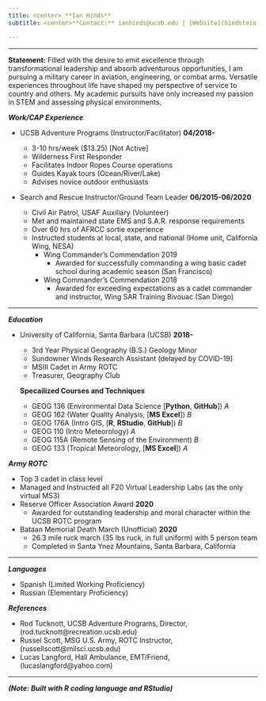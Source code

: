 ```yaml
---
title: <center> **Ian Hinds**
subtitle: <center>**Contact:** ianhinds@ucsb.edu | [Website](hindstein.github.io/GISPort/index.html) 

---
```

*****
**Statement:** Filled with the desire to emit excellence through transformational leadership and absorb adventurous opportunities, I am pursuing a military career in aviation, engineering, or combat arms. Versatile experiences throughout life have shaped my perspective of service to country and others. My academic pursuits have only increased my passion in STEM and assessing physical environments.

***Work/CAP Experience***

- UCSB Adventure Programs (Instructor/Facilitator) **04/2018-**

  - 3-10 hrs/week ($13.25) [Not Active]
  - Wilderness First Responder
  - Facilitates Indoor Ropes Course operations
  - Guides Kayak tours (Ocean/River/Lake)
  - Advises novice outdoor enthusiasts

- Search and Rescue Instructor/Ground Team Leader **06/2015-06/2020**
  - Civil Air Patrol, USAF Auxiliary (Volunteer)
  - Met and maintained state EMS and S.A.R. response requirements
  - Over 60 hrs of AFRCC sortie experience 
  - Instructed students at local, state, and national (Home unit, California Wing, NESA)
    - Wing Commander's Commendation 2019
      - Awarded for successfully commanding a wing basic cadet school during academic season (San Francisco)
    - Wing Commander's Commendation 2018
      - Awarded for exceeding expectations as a cadet commander and instructor, Wing SAR Training Bivouac (San Diego)

******
***Education*** 

- University of California, Santa Barbara (UCSB) **2018-**

  - 3rd Year Physical Geography (B.S.) Geology Minor
  - Sundowner Winds Research Assistant (delayed by COVID-19)
  - MSIII Cadet in Army ROTC
  - Treasurer, Geography Club
  
  **Specailized Courses and Techniques**
  - GEOG 136 (Environmental Data Science [**Python**,  **GitHub**]) *A*
  - GEOG 162 (Water Quality Analysis, [**MS Excel**]) *B*
  - GEOG 176A (Intro GIS, [**R**, **RStudio**, **GitHub**]) *B*
  - GEOG 110 (Intro Meteorology) *A*
  - GEOG 115A (Remote Sensing of the Environment) *B*
  - GEOG 133 (Tropical Meteorology, [**MS Excel**]) *A*
  
  
  
***Army ROTC***

- Top 3 cadet in class level
- Managed and Instructed all F20 Virtual Leadership Labs (as the only virtual MS3)
- Reserve Officer Association Award **2020**
  - Awarded for outstanding leadership and moral character within the UCSB ROTC program
- Bataan Memorial Death March (Unofficial) **2020**
  - 26.3 mile ruck march (35 lbs ruck, in full uniform) with 5 person team
  - Completed in Santa Ynez Mountains, Santa Barbara, California

******
***Languages***

- Spanish (Limited Working Proficiency)
- Russian (Elementary Proficiency)
  
***References***

- Rod Tucknott, UCSB Adventure Programs, Director, (rod.tucknott@recreation.ucsb.edu)
- Russel Scott, MSG U.S. Army, ROTC Instructor, (russellscott@milsci.ucsb.edu)
- Lucas Langford, Hall Ambulance, EMT/Friend, (lucaslangford@yahoo.com)

******
***(Note: Built with R coding language and RStudio)***
